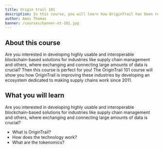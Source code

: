 ```yaml
---
title: Origin trail 101
description: In this course, you will learn how OriginTrail has been revolutionizing supply chains since 2011 and how you can make their blockchain-based solutions work for you!
author: Amos Thomas
banner: /courses/banner-ot-101.jpg
---
```


## About this course

Are you interested in developing highly usable and interoperable blockchain-based solutions for industries like supply chain management and others, where exchanging and connecting large amounts of data is crucial? Then this course is perfect for you! The OriginTrail 101 course will show you how OriginTrail is improving these industries by developing an ecosystem dedicated to making supply chains work since 2011.

## What you will learn

Are you interested in developing highly usable and interoperable blockchain-based solutions for industries like supply chain management and others, where exchanging and connecting large amounts of data is crucial?

- What is OriginTrail? 
- How does the technology work?
- What are the tokenomics? 